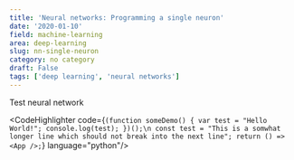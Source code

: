 ```yaml
---
title: 'Neural networks: Programming a single neuron'
date: '2020-01-10'
field: machine-learning
area: deep-learning
slug: nn-single-neuron
category: no category
draft: False
tags: ['deep learning', 'neural networks']
---
```



Test neural network

<CodeHighlighter code={`
(function someDemo() {
  var test = "Hello World!";
  console.log(test);
})();\n
const test = "This is a somwhat longer line which should not break into the next line";
return () => <App />;
`}
language="python"/>
